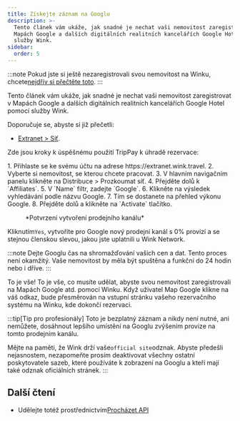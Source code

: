 ```yaml
---
title: Získejte záznam na Googlu
description: >-
  Tento článek vám ukáže, jak snadné je nechat vaši nemovitost zaregistrovat v
  Mapách Google a dalších digitálních realitních kancelářích Google Hotel pomocí
  služby Wink.
sidebar:
  order: 5
---
```


:::note
Pokud jste si ještě nezaregistrovali svou nemovitost na Winku, chcete[nejdřív si přečtěte toto](/extranet/what-is-extranet).
:::

Tento článek vám ukáže, jak snadné je nechat vaši nemovitost zaregistrovat v Mapách Google a dalších digitálních realitních kancelářích Google Hotel pomocí služby Wink.

Doporučuje se, abyste si již přečetli:

* [Extranet > Síť](/extranet/network/).

Zde jsou kroky k úspěšnému použití TripPay k úhradě rezervace:

<Steps>
  1. Přihlaste se ke svému účtu na adrese https://extranet.wink.travel.
  2. Vyberte si nemovitost, se kterou chcete pracovat.
  3. V hlavním navigačním panelu klikněte na Distribuce > Prozkoumat síť.
  4. Přejděte dolů k `Affiliates`.
  5. V `Name` filtr, zadejte `Google`.
  6. Klikněte na výsledek vyhledávání podle názvu Google.
  7. Tím se dostanete na přehled výkonu Google.
  8. Přejděte dolů a klikněte na `Activate` tlačítko.
</Steps>


<figure>
  <CloudinaryImage width="700" height="404" resize="scale" quality="best" alt="Vytvořte prodejní kanál" src="academy/create-sales-channel" errorImage="noimage_opaque_nyrtl0.png" />

  <figcaption>*Potvrzení vytvoření prodejního kanálu*</figcaption>
</figure>


Kliknutím`Yes`, vytvoříte pro Google nový prodejní kanál s 0% provizí a se stejnou členskou slevou, jakou jste uplatnili u Wink Network.

:::note
Dejte Googlu čas na shromažďování vašich cen a dat. Tento proces není okamžitý. Vaše nemovitost by měla být spuštěna a funkční do 24 hodin nebo i dříve. :::

To je vše! To je vše, co musíte udělat, abyste svou nemovitost zaregistrovali na Mapách Google atd. pomocí Winku. Když uživatel Map Google klikne na váš odkaz, bude přesměrován na vstupní stránku vašeho rezervačního systému na Winku, kde dokončí rezervaci.

:::tip\[Tip pro profesionály]
Toto je bezplatný záznam a nikdy není nutné, ani nemůžete, dosáhnout lepšího umístění na Googlu zvýšením provize na tomto prodejním kanálu.

Mějte na paměti, že Wink drží vaše`official site`odznak. Abyste předešli nejasnostem, nezapomeňte prosím deaktivovat všechny ostatní poskytovatele sazeb, které používáte k zobrazení na Googlu a kteří mají také odznak oficiálních stránek.
:::

## Další čtení

* Udělejte totéž prostřednictvím[Procházet API](/developers/apis/#distribution-api)

